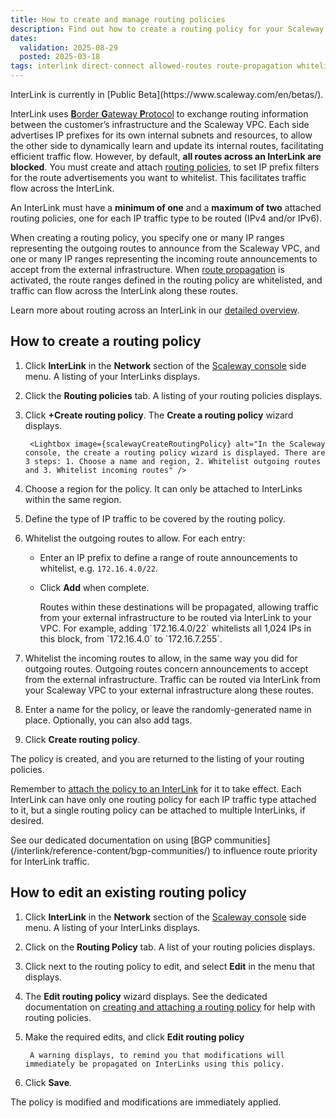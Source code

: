 ```yaml
---
title: How to create and manage routing policies
description: Find out how to create a routing policy for your Scaleway InterLink. Whitelist incoming and outgoing route announcements, so that traffic can flow securely over your InterLink.
dates:
  validation: 2025-08-29
  posted: 2025-03-18
tags: interlink direct-connect allowed-routes route-propagation whitelist range IP announcements BGP
---
```



<Message type="note">
InterLink is currently in [Public Beta](https://www.scaleway.com/en/betas/).
</Message>

InterLink uses [**B**order **G**ateway **P**rotocol](/interlink/concepts/#border-gateway-protocol-bgp) to exchange routing information between the customer’s infrastructure and the Scaleway VPC. Each side advertises IP prefixes for its own internal subnets and resources, to allow the other side to dynamically learn and update its internal routes, facilitating efficient traffic flow. However, by default, **all routes across an InterLink are blocked**. You must create and attach [routing policies](/interlink/concepts/#routing-policy), to set IP prefix filters for the route advertisements you want to whitelist. This facilitates traffic flow across the InterLink.

An InterLink must have a **minimum of one** and a **maximum of two** attached routing policies, one for each IP traffic type to be routed (IPv4 and/or IPv6).

When creating a routing policy, you specify one or many IP ranges representing the outgoing routes to announce from the Scaleway VPC, and one or many IP ranges representing the incoming route announcements to accept from the external infrastructure. When [route propagation](#route-propagation) is activated, the route ranges defined in the routing policy are whitelisted, and traffic can flow across the InterLink along these routes.

Learn more about routing across an InterLink in our [detailed overview](/interlink/reference-content/overview/#routing-across-an-interLink).

## How to create a routing policy

1. Click **InterLink** in the **Network** section of the [Scaleway console](https://console.scaleway.com) side menu. A listing of your InterLinks displays.

2. Click the **Routing policies** tab. A listing of your routing policies displays.

3. Click **+Create routing policy**. The **Create a routing policy** wizard displays.

        <Lightbox image={scalewayCreateRoutingPolicy} alt="In the Scaleway console, the create a routing policy wizard is displayed. There are 3 steps: 1. Choose a name and region, 2. Whitelist outgoing routes and 3. Whitelist incoming routes" />

4. Choose a region for the policy. It can only be attached to InterLinks within the same region.

5. Define the type of IP traffic to be covered by the routing policy.

6. Whitelist the outgoing routes to allow. For each entry:
    - Enter an IP prefix to define a range of route announcements to whitelist, e.g.  `172.16.4.0/22`. 
    - Click **Add** when complete.

        <Message type="tip">
        Routes within these destinations will be propagated, allowing traffic from your external infrastructure to be routed via InterLink to your VPC. For example, adding `172.16.4.0/22` whitelists all 1,024 IPs in this block, from `172.16.4.0` to `172.16.7.255`.
        </Message>

7. Whitelist the incoming routes to allow, in the same way you did for outgoing routes. Outgoing routes concern announcements to accept from the external infrastructure. Traffic can be routed via InterLink from your Scaleway VPC to your external infrastructure along these routes.

4. Enter a name for the policy, or leave the randomly-generated name in place. Optionally, you can also add tags.

8. Click **Create routing policy**.

The policy is created, and you are returned to the listing of your routing policies.

Remember to [attach the policy to an InterLink](/interlink/how-to/configure-interlink/#how-to-attach-routing-policies) for it to take effect. Each InterLink can have only one routing policy for each IP traffic type attached to it, but a single routing policy can be attached to multiple InterLinks, if desired.

<Message type="tip">
See our dedicated documentation on using [BGP communities](/interlink/reference-content/bgp-communities/) to influence route priority for InterLink traffic.
</Message>

## How to edit an existing routing policy

1. Click **InterLink** in the **Network** section of the [Scaleway console](https://console.scaleway.com) side menu. A listing of your InterLinks displays.

2. Click on the **Routing Policy** tab. A list of your routing policies displays.

3. Click <Icon name="more" /> next to the routing policy to edit, and select **Edit** in the menu that displays.

4. The **Edit routing policy** wizard displays. See the dedicated documentation on [creating and attaching a routing policy](/interlink/how-to/create-routing-policy/) for help with routing policies.

5. Make the required edits, and click **Edit routing policy**

        A warning displays, to remind you that modifications will immediately be propagated on InterLinks using this policy.

5. Click **Save**.

The policy is modified and modifications are immediately applied.